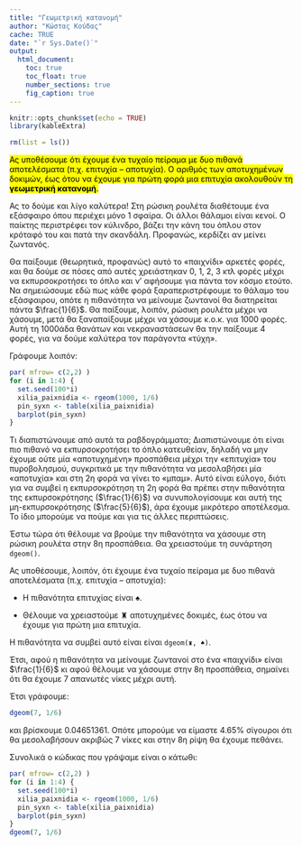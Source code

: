 ```yaml
---
title: "Γεωμετρική κατανομή"
author: "Κώστας Κούδας"
cache: TRUE
date: "`r Sys.Date()`"
output:
  html_document:
    toc: true
    toc_float: true
    number_sections: true
    fig_caption: true
---
```


```r
knitr::opts_chunk$set(echo = TRUE)
library(kableExtra)
```

```r
rm(list = ls())
```


<mark>Ας υποθέσουμε ότι έχουμε ένα τυχαίο πείραμα με δυο πιθανά αποτελέσματα (π.χ. επιτυχία – αποτυχία). Ο αριθμός των αποτυχημένων δοκιμών, έως ότου να έχουμε για πρώτη φορά μια επιτυχία ακολουθούν τη **γεωμετρική κατανομή**.</mark>

Ας το δούμε και λίγο καλύτερα! Στη ρώσικη ρουλέτα διαθέτουμε ένα εξάσφαιρο όπου περιέχει μόνο 1 σφαίρα. Οι άλλοι θάλαμοι είναι κενοί. Ο παίκτης περιστρέφει τον κύλινδρο, βάζει την κάνη του όπλου στον κρόταφό του και πατά την σκανδάλη. Προφανώς, κερδίζει αν μείνει ζωντανός.

Θα παίξουμε (θεωρητικά, προφανώς) αυτό το «παιχνίδι» αρκετές φορές, και θα δούμε σε πόσες από αυτές χρειάστηκαν 0, 1, 2, 3 κτλ φορές μέχρι να εκπυρσοκροτήσει το όπλο και ν’ αφήσουμε για πάντα τον κόσμο ετούτο. Να σημειώσουμε εδώ πως κάθε φορά ξαραπεριστρέφουμε το θάλαμο του εξάσφαιρου, οπότε η πιθανότητα να μείνουμε ζωντανοί θα διατηρείται πάντα $\frac{1}{6}$. Θα παίξουμε, λοιπόν, ρώσικη ρουλέτα μέχρι να χάσουμε, μετά θα ξαναπαίξουμε μέχρι να χάσουμε κ.ο.κ. για 1000 φορές. Αυτή τη 1000άδα θανάτων και νεκραναστάσεων θα την παίξουμε 4 φορές, για να δούμε καλύτερα τον παράγοντα «τύχη».

Γράφουμε λοιπόν:

```r
par( mfrow= c(2,2) )
for (i in 1:4) {
  set.seed(100*i)
  xilia_paixnidia <- rgeom(1000, 1/6)
  pin_syxn <- table(xilia_paixnidia)
  barplot(pin_syxn)
}
```

Τι διαπιστώνουμε από αυτά τα ραβδογράμματα; Διαπιστώνουμε ότι είναι πιο πιθανό να εκπυρσοκροτήσει το όπλο κατευθείαν, δηλαδή να μην έχουμε ούτε μία «αποτυχημένη» προσπάθεια μέχρι την «επιτυχία» του πυροβολησμού, συγκριτικά με την πιθανότητα να μεσολαβήσει μία «αποτυχία» και στη 2η φορά να γίνει το «μπαμ». Αυτό είναι εύλογο, διότι για να συμβεί η εκπυρσοκρότηση τη 2η φορά θα πρέπει στην πιθανότητα της εκπυρσοκρότησης ($\frac{1}{6}$) να συνυπολογίσουμε και αυτή της μη-εκπυρσοκρότησης ($\frac{5}{6}$), άρα έχουμε μικρότερο αποτέλεσμα. Το ίδιο μπορούμε να πούμε και για τις άλλες περιπτώσεις.

Έστω τώρα ότι θέλουμε να βρούμε την πιθανότητα να χάσουμε στη ρώσικη ρουλέτα στην 8η προσπάθεια. Θα χρειαστούμε τη συνάρτηση `dgeom()`.

Ας υποθέσουμε, λοιπόν, ότι έχουμε ένα τυχαίο πείραμα με δυο πιθανά αποτελέσματα (π.χ. επιτυχία – αποτυχία):

-   Η πιθανότητα επιτυχίας είναι ♠.

-   Θέλουμε να χρειαστούμε ♜ αποτυχημένες δοκιμές, έως ότου να έχουμε για πρώτη μια επιτυχία.

Η πιθανότητα να συμβεί αυτό είναι είναι `dgeom(♜, ♠)`.

Έτσι, αφού η πιθανότητα να μείνουμε ζωντανοί στο ένα «παιχνίδι» είναι $\frac{1}{6}$ κι αφού θέλουμε να χάσουμε στην 8η προσπάθεια, σημαίνει ότι θα έχουμε 7 απανωτές νίκες μέχρι αυτή.

Έτσι γράφουμε:

```r
dgeom(7, 1/6)
```

και βρίσκουμε 0.04651361. Οπότε μπορούμε να είμαστε 4.65% σίγουροι ότι θα μεσολαβήσουν ακριβώς 7 νίκες και στην 8η ρίψη θα έχουμε πεθάνει.

Συνολικά ο κώδικας που γράψαμε είναι ο κάτωθι:

```r
par( mfrow= c(2,2) )
for (i in 1:4) {
  set.seed(100*i)
  xilia_paixnidia <- rgeom(1000, 1/6)
  pin_syxn <- table(xilia_paixnidia)
  barplot(pin_syxn)
}
dgeom(7, 1/6)
```


